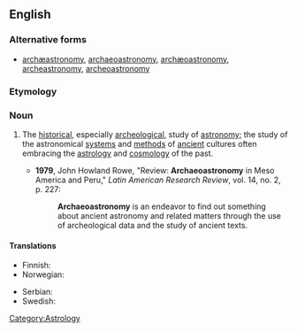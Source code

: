 ==English==
{{wikipedia}}

===Alternative forms===
* [[archæastronomy]], [[archaeoastronomy]], [[archæoastronomy]], [[archeastronomy]], [[archeoastronomy]]

===Etymology===
{{prefix|archaeo|alt1=archae-|astronomy}}

===Noun===
{{en-noun|-}}

# {{astronomy|archeology}} The [[historical]], especially [[archeological]], study of [[astronomy]]; the study of the astronomical [[system]]s and [[method]]s of [[ancient]] cultures often embracing the [[astrology]] and [[cosmology]] of the past.
#* '''1979''', John Howland Rowe, "Review: '''Archaeoastronomy''' in Meso America and Peru," ''Latin American Research Review'', vol. 14, no. 2, p. 227:
#*: '''Archaeoastronomy''' is an endeavor to find out something about ancient astronomy and related matters through the use of archeological data and the study of ancient texts.

====Translations====
{{trans-top|The archeological study of astronomy}}
* Finnish: {{t-|fi|arkeoastronomia}}
* Norwegian: {{t-|no|arkeoastronomi|m}}
{{trans-mid}}
* Serbian: {{t|sr|археоастрономија|m|tr=arheoastronomija|sc=Cyrl}}
* Swedish: {{t-|sv|arkeoastronomi}}
{{trans-bottom}}

[[Category:Astrology]]